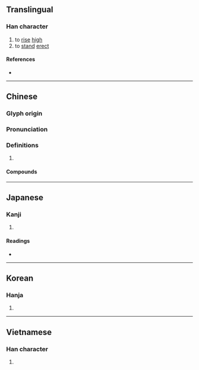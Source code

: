 {{character info/new}}
==Translingual==

===Han character===
{{Han char|rn=46|rad=山|as=03|sn=6|four=28717|canj=UON|ids=⿰山乞}}

# to [[rise]] [[high]]
# to [[stand]] [[erect]]

====References====
* {{Han ref|kx=0307.150|dkj=07889|dj=0607.140|hdz=10761.110|uh=5C79|ud=23673|bh=A67A|bd=42618}}

----

==Chinese==
{{zh-forms}}

===Glyph origin===
{{Han etym}}

===Pronunciation===
{{zh-pron
|m=yì
|c=ngat6
|mn=qz,xm,zz:gi̍t/tw:kit
|mc=y
|oc=y
|cat=
}}

===Definitions===
{{zh-hanzi}}

# {{rfdef|zh}}

====Compounds====
{{zh-der|屹屹|屹然|屹立|屹立不搖|屹蹬蹬|巍然屹立|扭扭屹屹}}

----

==Japanese==

===Kanji===
{{ja-kanji|grade=|rs=山03}}

# {{defn|lang=ja|sort=山03}}

====Readings====
* {{ja-readings|goon=[[ごち]] (gochi)|kanon=[[ぎつ]] (gitsu)|kanyoon=[[きつ]] (kitsu)|kun=[[そばだつ]] (sobadatsu)}}

----

==Korean==

===Hanja===
{{ko-hanja|hangeul=흘|rv=heul|mr=hŭl}}

# {{defn|lang=ko|sort=山03}}

----

==Vietnamese==

===Han character===
{{vi-hantu|ngật|rs=山03}}

# {{defn|lang=vi|sort=山03}}